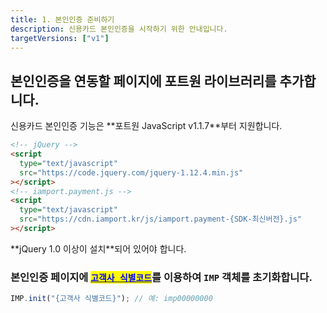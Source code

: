 ```yaml
---
title: 1. 본인인증 준비하기
description: 신용카드 본인인증을 시작하기 위한 안내입니다.
targetVersions: ["v1"]
---
```



## 본인인증을 연동할 페이지에 포트원 라이브러리를 추가합니다.

<Hint style="info">
  신용카드 본인인증 기능은 **포트원 JavaScript v1.1.7**부터 지원합니다.
</Hint>

```html title="client-side"
<!-- jQuery -->
<script
  type="text/javascript"
  src="https://code.jquery.com/jquery-1.12.4.min.js"
></script>
<!-- iamport.payment.js -->
<script
  type="text/javascript"
  src="https://cdn.iamport.kr/js/iamport.payment-{SDK-최신버전}.js"
></script>
```

<Hint style="danger">
  **jQuery 1.0 이상이 설치**되어 있어야 합니다.
</Hint>

### 본인인증 페이지에 [<mark style="color:blue;">`고객사 식별코드`</mark>](../../ready/readme#4-포트원-연동정보-확인하기)를 이용하여 `IMP` 객체를 초기화합니다.

```ts title="client-side"
IMP.init("{고객사 식별코드}"); // 예: imp00000000
```
